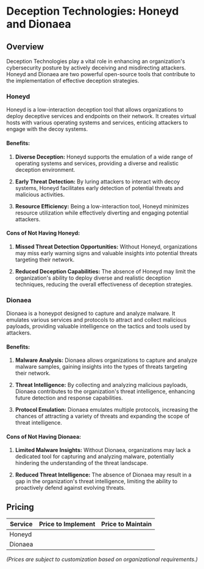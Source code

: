 # Deception Technologies: Honeyd and Dionaea

## Overview

Deception Technologies play a vital role in enhancing an organization's cybersecurity posture by actively deceiving and misdirecting attackers. Honeyd and Dionaea are two powerful open-source tools that contribute to the implementation of effective deception strategies.

### Honeyd

Honeyd is a low-interaction deception tool that allows organizations to deploy deceptive services and endpoints on their network. It creates virtual hosts with various operating systems and services, enticing attackers to engage with the decoy systems.

#### Benefits:

1. **Diverse Deception:** Honeyd supports the emulation of a wide range of operating systems and services, providing a diverse and realistic deception environment.

2. **Early Threat Detection:** By luring attackers to interact with decoy systems, Honeyd facilitates early detection of potential threats and malicious activities.

3. **Resource Efficiency:** Being a low-interaction tool, Honeyd minimizes resource utilization while effectively diverting and engaging potential attackers.

#### Cons of Not Having Honeyd:

1. **Missed Threat Detection Opportunities:** Without Honeyd, organizations may miss early warning signs and valuable insights into potential threats targeting their network.

2. **Reduced Deception Capabilities:** The absence of Honeyd may limit the organization's ability to deploy diverse and realistic deception techniques, reducing the overall effectiveness of deception strategies.

### Dionaea

Dionaea is a honeypot designed to capture and analyze malware. It emulates various services and protocols to attract and collect malicious payloads, providing valuable intelligence on the tactics and tools used by attackers.

#### Benefits:

1. **Malware Analysis:** Dionaea allows organizations to capture and analyze malware samples, gaining insights into the types of threats targeting their network.

2. **Threat Intelligence:** By collecting and analyzing malicious payloads, Dionaea contributes to the organization's threat intelligence, enhancing future detection and response capabilities.

3. **Protocol Emulation:** Dionaea emulates multiple protocols, increasing the chances of attracting a variety of threats and expanding the scope of threat intelligence.

#### Cons of Not Having Dionaea:

1. **Limited Malware Insights:** Without Dionaea, organizations may lack a dedicated tool for capturing and analyzing malware, potentially hindering the understanding of the threat landscape.

2. **Reduced Threat Intelligence:** The absence of Dionaea may result in a gap in the organization's threat intelligence, limiting the ability to proactively defend against evolving threats.

## Pricing

| Service   | Price to Implement | Price to Maintain |
|-----------|--------------------|-------------------|
| Honeyd    |                    |                   |
| Dionaea   |                    |                   |

*(Prices are subject to customization based on organizational requirements.)*
